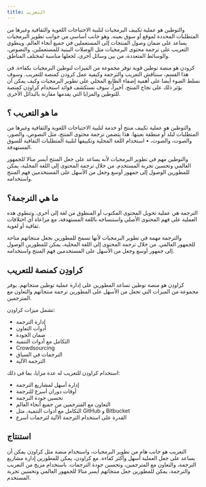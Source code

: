 ```yaml
---
title: التعريب
---
```


والتوطين هو عملية تكييف البرمجيات لتلبية الاحتياجات اللغوية والثقافية وغيرها من المتطلبات المحددة لموقع أو سوق بعينه. وهو جانب أساسي من جوانب تطوير البرمجيات يساعد على ضمان وصول المنتجات إلى المستعملين في جميع أنحاء العالم. وينطوي التعريب على ترجمة محتوى البرمجيات مثل الوصلات البينية للمستعملين، والنصوص، والوسائط المتعددة، من بين وسائل أخرى، لجعلها مناسبة لمختلف المناطق.

كرودن هو منصة توطين قوية توفر مجموعة من الميزات لتوطين البرمجيات بكفاءة. في هذا القسم، سنناقش التعريب والترجمة وكيفية عمل كرودن كمنصة للتعريب. وسوف نسلط الضوء أيضا على أهمية إضفاء الطابع المحلي على تطوير البرمجيات وكيف يمكن أن يؤثر ذلك على نجاح المنتج. أخيراً، سوف نستكشف فوائد استخدام كراودِن كمنصة للتوطين والمزايا التي يقدمها مقارنة بالبدائل الأخرى.

## ما هو التعريب ؟

والتوطين هو عملية تكييف منتج أو خدمة لتلبية الاحتياجات اللغوية والثقافية وغيرها من المتطلبات لبلد أو منطقة بعينها. هذا يتضمن ترجمة محتوى المنتج، مثل النصوص، والصور، والصوت، والصوت، • استخدام اللغة المحلية وتكييفها لتلبية المتطلبات الثقافية للسوق المستهدفة.

والتوطين مهم في تطوير البرمجيات لأنه يساعد على جعل المنتج أيسر منالا للجمهور العالمي وتحسين تجربة المستخدم. من خلال ترجمة المحتوى إلى اللغة المحلية، يمكن للمطورين الوصول إلى جمهور أوسع وجعل من الأسهل على المستخدمين فهم المنتج واستخدامه.

## ما هي الترجمة؟

الترجمة هي عملية تحويل المحتوى المكتوب أو المنطوق من لغة إلى أخرى. وتنطوي هذه العملية على فهم المحتوى الأصلي واستنساخه باللغة المستهدفة، مع مراعاة أي اختلافات ثقافية أو لغوية.

والترجمة مهمة في تطوير البرمجيات لأنها تسمح للمطورين بجعل منتجاتهم متاحة للجمهور العالمي. من خلال ترجمة المحتوى إلى اللغة المحلية، يمكن للمطورين الوصول إلى جمهور أوسع وجعل من الأسهل على المستخدمين فهم المنتج واستخدامه.

## كراودِن كمنصة للتعريب

كراودِن هو منصة توطين تساعد المطورين على إدارة عملية توطين منتجاتهم. يوفر مجموعة من الميزات التي تجعل من الأسهل على المطورين ترجمة منتجاتهم والتعاون مع المترجمين.

تشمل ميزات كراودِن:

- إدارة الترجمة
- أدوات التعاون
- ضمان الجودة
- التكامل مع أدوات التنمية
- Crowdsourcing
- الترجمات في السياق
- الترجمة الآلية

استخدام كراودِن للتعريب له عدة مزايا، بما في ذلك:

- إدارة أسهل لمشاريع الترجمة
- أوقات دوران أسرع للترجمة
- تحسين جودة الترجمة
- التعاون مع المترجمين من جميع أنحاء العالم
- التكامل مع أدوات التنمية، مثل GitHub و Bitbucket
- القدرة على استخدام الترجمة الآلية لترجمات أسرع

## استنتاج

التعريب هو جانب هام من تطوير البرمجيات، واستخدام منصة مثل كراودِن يمكن أن يساعد على جعل العملية أسهل وأكثر كفاءة. مع كراودن، يمكن للمطورين إدارة مشاريع الترجمة، والتعاون مع المترجمين، وتحسين جودة الترجمات. باستخدام مزيج من التعريب والترجمة، يمكن للمطورين جعل منتجاتهم أيسر منالا للجمهور العالمي وتحسين تجربة المستخدم.
